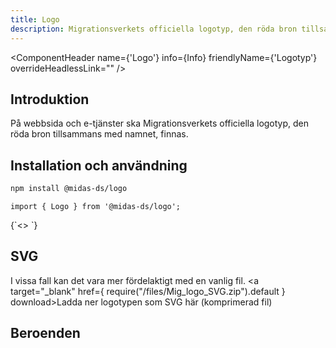 ```yaml
---
title: Logo
description: Migrationsverkets officiella logotyp, den röda bron tillsammans med namnet
---
```



<ComponentHeader name={'Logo'} info={Info} friendlyName={'Logotyp'} overrideHeadlessLink="" />

## Introduktion

På webbsida och e-tjänster ska Migrationsverkets officiella logotyp, den röda bron tillsammans med namnet, finnas.

## Installation och användning

```bash npm2yarn
npm install @midas-ds/logo
```

```tsx
import { Logo } from '@midas-ds/logo';
```

<LiveCodeBlock scope={{Logo}}>
{`<>
    <Logo/>
    <Logo background/>
    <Logo dark/>
    <Logo dark background/>
    <Logo size={'small'}/>
</>`}
</LiveCodeBlock>

## SVG
I vissa fall kan det vara mer fördelaktigt med en vanlig fil. <a target="_blank" href={ require("/files/Mig_logo_SVG.zip").default } download>Ladda ner logotypen som SVG här (komprimerad fil)</a>

## Beroenden
<ComponentFooter info={Info}/>
